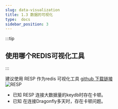 ```yaml
---
slug: data-visualization
title: 1.3 数据的可视化
type:  docs
sidebar_position: 3
---
```


:::tip
##  使用哪个REDIS可视化工具
:::

建议使用 RESP 作为redis 可视化工具   [github 下载链接](https://github.com/RedisInsight/RedisDesktopManager)   
![RESP ](resp.png)

- 已知 RESP 连接大数据量的keydb时存在卡顿。
- 已知 在连接Dragonfly多天时，存在卡顿问题。

